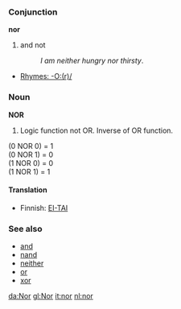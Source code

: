 ===Conjunction===
'''nor'''

# and not
#: ''I am neither hungry nor thirsty''.

*[[Rhymes:English:-O:(r)/|Rhymes: -O:(r)/]]

===Noun===
'''NOR'''
#Logic function not OR. Inverse of OR function.

(0 NOR 0) = 1<br>
(0 NOR 1) = 0<br>
(1 NOR 0) = 0<br>
(1 NOR 1) = 1<br>

====Translation====

*Finnish: [[EI-TAI]]

===See also===
*[[and]]
*[[nand]]
*[[neither]]
*[[or]]
*[[xor]]

[[da:Nor]]
[[gl:Nor]]
[[it:nor]]
[[nl:nor]]